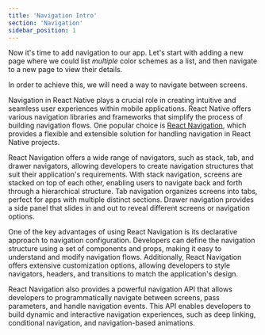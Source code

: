 ```yaml
---
title: 'Navigation Intro'
section: 'Navigation'
sidebar_position: 1
---
```


Now it's time to add navigation to our app. Let's start with adding a new page where we could list _multiple_ color schemes as a list, and then navigate to a new page to view their details.

In order to achieve this, we will need a way to navigate between screens.

Navigation in React Native plays a crucial role in creating intuitive and seamless user experiences within mobile applications. React Native offers various navigation libraries and frameworks that simplify the process of building navigation flows. One popular choice is [React Navigation](https://reactnavigation.org/), which provides a flexible and extensible solution for handling navigation in React Native projects.

React Navigation offers a wide range of navigators, such as stack, tab, and drawer navigators, allowing developers to create navigation structures that suit their application's requirements. With stack navigation, screens are stacked on top of each other, enabling users to navigate back and forth through a hierarchical structure. Tab navigation organizes screens into tabs, perfect for apps with multiple distinct sections. Drawer navigation provides a side panel that slides in and out to reveal different screens or navigation options.

One of the key advantages of using React Navigation is its declarative approach to navigation configuration. Developers can define the navigation structure using a set of components and props, making it easy to understand and modify navigation flows. Additionally, React Navigation offers extensive customization options, allowing developers to style navigators, headers, and transitions to match the application's design.

React Navigation also provides a powerful navigation API that allows developers to programmatically navigate between screens, pass parameters, and handle navigation events. This API enables developers to build dynamic and interactive navigation experiences, such as deep linking, conditional navigation, and navigation-based animations.
